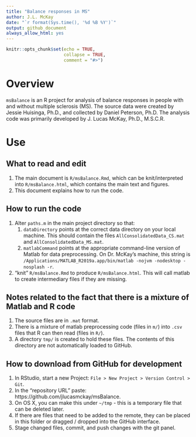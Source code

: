 ```yaml
---
title: "Balance responses in MS"
author: J.L. McKay
date: "`r format(Sys.time(), '%d %B %Y')`"
output: github_document
always_allow_html: yes
---
```


<!-- README.md is generated from README.Rmd. Please edit that file -->

```r
knitr::opts_chunk$set(echo = TRUE,
                      collapse = TRUE,
                      comment = "#>")
```

# Overview
`msBalance` is an R project for analysis of balance responses in people with and without multiple sclerosis (MS).
The source data were created by Jessie Huisinga, Ph.D., and collected by Daniel Peterson, Ph.D.
The analysis code was primarily developed by J. Lucas McKay, Ph.D., M.S.C.R.

# Use

## What to read and edit
1. The main document is `R/msBalance.Rmd`, which can be knit/interpreted into `R/msBalance.html`, which contains the main text and figures.
1. This document explains how to run the code.

## How to run the code
1. Alter `paths.m` in the main project directory so that: 
    1. `dataDirectory` points at the correct data directory on your local machine. This should contain the files `AllConsolidatedData_CS.mat` and `AllConsolidatedData_MS.mat`.
    1. `matlabCommand` points at the appropriate command-line version of Matlab for data preprocessing. On Dr. McKay's machine, this string is `/Applications/MATLAB_R2019a.app/bin/matlab -nojvm -nodesktop -nosplash -r`.
1. "knit" `R/msBalance.Rmd` to produce `R/msBalance.html`. This will call matlab to create intermediary files if they are missing.

## Notes related to the fact that there is a mixture of Matlab and R code
1. The source files are in `.mat` format.
1. There is a mixture of matlab preprocessing code (files in `m/`) into `.csv` files that R can then read (files in `R/`).
1. A directory `tmp/` is created to hold these files. The contents of this directory are not automatically loaded to GitHub.

## How to download from GitHub for development
1. In RStudio, start a new Project: `File > New Project > Version Control > Git`.
1. In the “repository URL” paste: https://github.com/jlucasmckay/msBalance.
1. On OS X, you can make this under `~/tmp` - this is a temporary file that can be deleted later.
1. If there are files that need to be added to the remote, they can be placed in this folder or dragged / dropped into the GitHub interface.
1. Stage changed files, commit, and push changes with the git panel.



